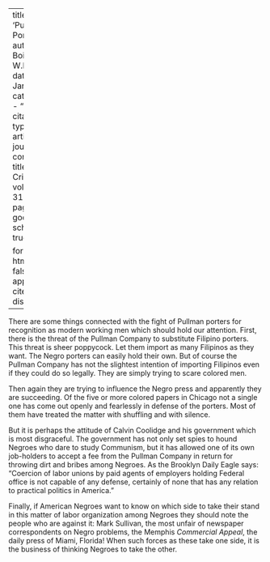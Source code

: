 
---
title: 'Pullman Porters'
author: Du Bois, W.E.B.
date: Jan. 1926
categories: 
  - ""
citation: 
  type: article-journal
  container-title: The Crisis
  volume: 31
  issue: 3
  page: 113
google-scholar: true

format:
  html:
    toc: false
    appendix-cite-as: display
---



There are some things connected with the fight of Pullman porters for recognition as modern working men which should hold our attention. First, there is the threat of the Pullman Company to substitute Filipino porters. This threat is sheer poppycock. Let them import as many Filipinos as they want. The Negro porters can easily hold their own. But of course the Pullman Company has not the slightest intention of importing Filipinos even if they could do so legally. They are simply trying to scare colored men. 

Then again they are trying to influence the Negro press and apparently they are succeeding. Of the five or more colored papers in Chicago not a single one has come out openly and fearlessly in defense of the porters. Most of them have treated the matter with shuffling and with silence. 

But it is perhaps the attitude of Calvin Coolidge and his government which is most disgraceful. The government has not only set spies to hound Negroes who dare to study Communism, but it has allowed one of its own job-holders to accept a fee from the Pullman Company in return for throwing dirt and bribes among Negroes. As the Brooklyn Daily Eagle says: "Coercion of labor unions by paid agents of employers holding Federal office is not capable of any defense, certainly of none that has any relation to practical politics in America." 

Finally, if American Negroes want to know on which side to take their stand in this matter of labor organization among Negroes they should note the people who are against it: Mark Sullivan, the most unfair of newspaper correspondents on Negro problems, the Memphis *Commercial Appeal*, the daily press of Miami, Florida! When such forces as these take one side, it is the business of thinking Negroes to take the other. 

